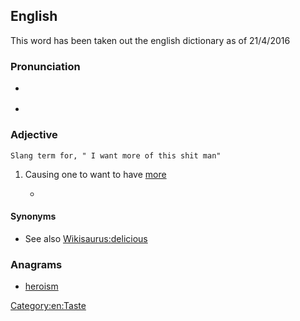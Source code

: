 ==English==
This word has been taken out the english dictionary as of 21/4/2016
===Pronunciation===
* {{a|UK}} {{IPA|/ˈmɔːɹ.ɪʃ/|lang=en}}
* {{homophones|lang=en|Moorish}} {{qualifier|in some accents}}

===Adjective===
{{en-adj}}
 Slang term for, " I want more of this shit man"
# {{label|en|informal|of food}} Causing one to want to have [[more]]
#* {{quote-journal
|date=December 15, 2011
|author=Felicity Cloake
|title=How to cook the perfect nut roast
|work=Guardian
|url=http://www.guardian.co.uk/lifeandstyle/wordofmouth/2011/dec/15/how-cook-perfect-nut-roast
|page=
|passage=Breadcrumbs seem to be the most popular choice, but Rose Elliot's recipe, in Vegetarian Christmas (as recommended by one of the three nice people who did tweet back, India Knight), doesn't quite convince as the centrepiece of the festive feast. It consists of two layers of ground cashew nuts, mixed with breadcrumbs, onions, nutmeg and vegetable stock, and separated by a vibrant green herb stuffing, the main ingredient of which is also bread. Although surprisingly moist, thanks to the stock (indeed, the contrast between the crisp exterior and the squidgy middle is horribly '''moreish'''), the combination of parsley, garlic and breadcrumbs reminds me of a very fancy loaf of garlic bread – and all but overpowers the sweet flavour of the cashews.}}

====Synonyms====
* See also [[Wikisaurus:delicious]]

===Anagrams===
* [[heroism#English|heroism]]
[[Category:en:Taste]]
